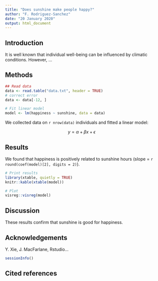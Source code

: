 ```yaml
---
title: "Does sunshine make people happy?"
author: "F. Rodriguez-Sanchez"
date: "20 January 2020"
output: html_document
---
```



## Introduction

It is well known that individual well-being can be influenced by climatic conditions. However, ...


## Methods

```r
## Read data
data <- read.table("data.txt", header = TRUE)
# correct error
data <- data[-12, ]

# Fit linear model
model <- lm(happiness ~ sunshine, data = data)

```

We collected data on `r nrow(data)` individuals and fitted a linear model:

$$
y = \alpha + \beta x + \epsilon 
$$



## Results

We found that happiness is positively related to sunshine hours (slope = `r round(coef(model)[2], digits = 2)`).

```r
# Print results
library(xtable, quietly = TRUE)
knitr::kable(xtable(model)) 
```

```r
# Plot
visreg::visreg(model)
```

## Discussion

These results confirm that sunshine is good for happiness.


## Acknowledgements

Y. Xie, J. MacFarlane, Rstudio...


```r
sessionInfo()
```

## Cited references
